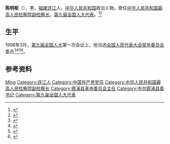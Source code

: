 {{Not|陈铭枢}}
'''陈明枢'''（{{bd|1933年|5月}}），男，[[福建|福建]][[连江|连江]]人，[[中华人民共和国|中华人民共和国]]政治人物。曾任[[中华人民共和国最高人民检察院副检察长|中华人民共和国最高人民检察院副检察长]]，[[第九届全国人大代表|第九届全国人大代表]]。<ref>{{Cite book|title=中国共产党人名大辞典|author=盛平主编|publisher=中国国际广播出版社|year=1991|isbn=|location=北京|pages=}}</ref><ref>{{cite book|title=中囯人名大辞典·当代人物卷|author=廖盖隆等编|year=1990|publisher=上海辞书出版社|location=上海|page=}}</ref>

== 生平 ==
1998年3月，[[第九届全国人民代表大会|第九届全国人大]]第一次会议上，他当选[[全国人民代表大会常务委员会|全国人民代表大会常务委员会]]委员<ref>{{Cite book|title=新中国50年 中|last=韩泰华主编|publisher=：[[红旗出版社|红旗出版社]]|year=1999.11|isbn=7-5051-0423-3|location=北京|pages=897}}</ref><ref>{{Cite book|title=第九届全国人民代表大会及其常务委员会会议大事记 1998．3-2003．2|last=全国人大常委会办公厅秘书一局编|publisher=[[中国民主法制出版社|中国民主法制出版社]]|year=2004.01|isbn=7-80078-793-1|location=北京|pages=405}}</ref><ref>{{Cite book|title=中华人民共和国年鉴 1998 总第18期|last=中华人民共和国年鉴编辑部编辑|publisher=[[中国年鉴社|中国年鉴社]]|year=1999.01|isbn=7-80056-903-9|location=|pages=41}}</ref><ref>{{Cite book|title=中华人民共和国通鉴|last=龙德，蔡翔主编|publisher=[[辽宁人民出版社|辽宁人民出版社]]|year=2000.12|isbn=7-205-04473-1|location=沈阳|pages=1832}}</ref>。

== 参考资料 ==
{{reflist}}{{霞浦县行政长官|PRC=uncollapsed}}
{{Authority control}}

{{DEFAULTSORT:Chen陈}}
[[Category:陈姓|Ming]]
[[Category:连江人|Category:连江人]]
[[Category:中国共产党党员|Category:中国共产党党员]]
[[Category:中华人民共和国最高人民检察院副检察长|Category:中华人民共和国最高人民检察院副检察长]]
[[Category:霞浦县革命委员会主任|Category:霞浦县革命委员会主任]]
[[Category:中共霞浦县委书记|Category:中共霞浦县委书记]]
[[Category:第九届全国人大代表|Category:第九届全国人大代表]]

{{中国人物小作品}}
